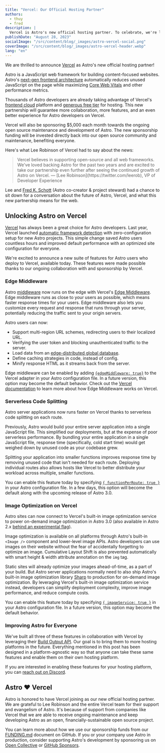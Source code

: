 ```yaml
---
title: "Vercel: Our Official Hosting Partner"
authors:
  - thuy
  - fred
description: |
  Vercel is Astro's new official hosting partner. To celebrate, we're launching new features for Astro users who deploy to Vercel's frontend cloud.
publishDate: "August 28, 2023"
socialImage: "/src/content/blog/_images/astro-vercel-social.png"
coverImage: "/src/content/blog/_images/astro-vercel-header.webp"
lang: "en"
---
```



We are thrilled to announce [Vercel](https://vercel.com/) as Astro's new official hosting partner!

Astro is a JavaScript web framework for building content-focused websites. Astro's [next-gen frontend architecture](https://docs.astro.build/en/concepts/islands/) automatically reduces unused JavaScript on the page while maximizing [Core Web Vitals](https://web.dev/vitals/) and other performance metrics. 

Thousands of Astro developers are already taking advantage of Vercel's [frontend cloud](https://vercel.com/resources/the-frontend-cloud-advantage) platform and [generous free tier](https://vercel.com/pricing) for hosting. This new partnership will guarantee more collaboration, more features, and an even better experience for Astro developers on Vercel. 

Vercel will also be sponsoring $5,000 each month towards the ongoing open source maintenance and development of Astro. The new sponsorship funding will be invested directly back into our open source community and maintenance, benefiting everyone.

Here's what Lee Robinson of Vercel had to say about the news:

<Blockquote>
	<Fragment slot="quote" >
		Vercel believes in supporting open-source and all web frameworks. We've loved backing Astro for the past two years and are excited to take our partnership even further after seeing the continued growth of Astro on Vercel.
	</Fragment>
	<Fragment slot="caption">
		— [Lee Robinson](https://twitter.com/leerob), VP of Developer Experience
	</Fragment>
</Blockquote>

Lee and [Fred K. Schott](https://twitter.com/FredKSchott) (Astro co-creator & project steward) had a chance to sit down for a conversation about the future of Astro, Vercel, and what this new partnership means for the web.

<YouTube id="9196iQJtK4s" class="mx-auto my-12" />

## Unlocking Astro on Vercel

[Vercel](https://vercel.com/docs) has always been a great choice for Astro developers. Last year, Vercel launched [automatic framework detection](https://vercel.com/blog/build-output-api) with zero-configuration setup for new Astro projects. This simple change saved Astro users countless hours and improved default performance with an optimized site configuration for everyone.

We're excited to announce a new suite of features for Astro users who deploy to Vercel, available today. These features were made possible thanks to our ongoing collaboration with and sponsorship by Vercel.

### Edge Middleware

Astro [middleware](https://docs.astro.build/en/guides/middleware/) now runs on the edge with Vercel's [Edge Middleware](https://vercel.com/docs/concepts/functions/edge-middleware). Edge middleware runs as close to your users as possible, which means faster response times for your users. Edge middleware also lets you customize every request and response that runs through your server, potentially reducing the traffic sent to your origin servers.

Astro users can now:

- Support multi-region URL schemes, redirecting users to their localized URL.
- Verifying the user token and blocking unauthenticated traffic to the server.
- Load data from an [edge-distributed global database](https://vercel.com/docs/storage/edge-config).
- Define caching strategies in code, instead of config.
- Minify response HTML as it streams back from the server.

Edge middleware can be enabled by adding [`{edgeMiddleware: true}`](https://docs.astro.build/en/guides/integrations-guide/vercel/#vercel-edge-middleware) to the Vercel adapter in your Astro configuration file. In a future version, this option may become the default behavior. Check out the [Vercel documentation](https://vercel.com/docs/functions/edge-middleware) to learn more about how Edge Middleware works on Vercel.

### Serverless Code Splitting

Astro server applications now runs faster on Vercel thanks to serverless code splitting on each route.

Previously, Astro would build your entire server application into a single JavaScript file. This simplified our deployments, but at the expense of poor serverless performance. By bundling your entire application in a single JavaScript file, response time (specifically, cold start time) would get weighed down by unused code as your codebase grew.

Splitting your application into smaller functions improves response time by removing unused code that isn't needed for each route. Deploying individual routes also allows hosts like Vercel to better distribute your workload across multiple, smaller functions.

You can enable this feature today by specifying [`{ functionPerRoute: true }`](https://docs.astro.build/en/guides/integrations-guide/vercel/#per-page-functions) in your Astro configuration file. In a few days, this option will become the default along with the upcoming release of Astro 3.0.

### Image Optimization on Vercel

Astro sites can now connect to Vercel's built-in image optimization service to power on-demand image optimization in Astro 3.0 (also available in Astro 2.x [behind an experimental flag](https://docs.astro.build/en/guides/images/)).

Image optimization is available on all platforms through Astro's built-in `<Image />` component and lower-level image APIs.  Astro developers can use images on their website without the fear of accidentally forgetting to optimize an image. Cumulative Layout Shift is also prevented automatically with smart height & width attribute annotation on the `img` tag.

Static sites will already optimize your images ahead-of-time, as a part of your build. But Astro server applications normally need to also ship Astro's built-in image optimization library [Sharp](https://sharp.pixelplumbing.com/) to production for on-demand image optimization. By leveraging  Vercel's built-in image optimization service instead, developers can simplify deployment complexity, improve image performance, and reduce compute costs.

You can enable this feature today by specifying [`{ imageService: true }`](https://docs.astro.build/en/guides/integrations-guide/vercel/#imageservice) in your Astro configuration file. In a future version, this option may become the default behavior.

### Improving Astro for Everyone

We've built all three of these features in collaboration with Vercel by leveraging their [Build Output API](https://vercel.com/docs/build-output-api/v3). Our goal is to bring them to more hosting platforms in the future. Everything mentioned in this post has been designed in a platform-agnostic way so that anyone can take these same features and enable them on their own hosting platform.

If you are interested in enabling these features for your hosting platform, you can [reach out on Discord](https://astro.build/chat).

## Astro ❤️ Vercel

Astro is honored to have Vercel joining as our new official hosting partner. We are grateful to Lee Robinson and the entire Vercel team for their support and evangelism of Astro. It's because of support from companies like Vercel that we are able to receive ongoing maintenance and keep developing Astro as an open, financially-sustainable open source project.

You can learn more about how we use our sponsorship funds from our [FUNDING.md](https://github.com/withastro/.github/blob/main/FUNDING.md) document on GitHub. If you or your company use Astro in production, consider supporting Astro's development by sponsoring us on [Open Collective](https://opencollective.com/astrodotbuild) or [GitHub Sponsors](https://github.com/sponsors/withastro).
